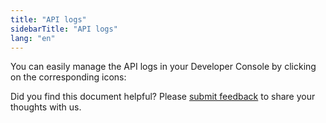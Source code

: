 ```yaml
---
title: "API logs"
sidebarTitle: "API logs"
lang: "en"
---
```



You can easily manage the API logs in your Developer Console by clicking on the corresponding icons:

<Snippet />

<Tip>Did you find this document helpful? Please [submit feedback](https://forms.zohopublic.com/cobo/form/DocumentFeedbackForm/formperma/QvLOhxJv1_JMsJ-1dleZ8Itb_7rzN-LtgvsDdxosoVI?referrername=manuals) to share your thoughts with us.</Tip>
